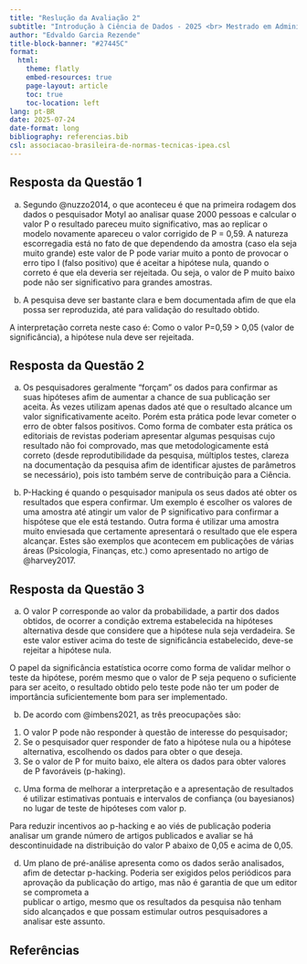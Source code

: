 ```yaml
---
title: "Reslução da Avaliação 2"
subtitle: "Introdução à Ciência de Dados - 2025 <br> Mestrado em Administração"
author: "Edvaldo Garcia Rezende"
title-block-banner: "#27445C"
format:
  html:
    theme: flatly
    embed-resources: true
    page-layout: article
    toc: true
    toc-location: left
lang: pt-BR
date: 2025-07-24
date-format: long
bibliography: referencias.bib
csl: associacao-brasileira-de-normas-tecnicas-ipea.csl
---
```





## Resposta da Questão 1 

a) Segundo @nuzzo2014, o que aconteceu é que na primeira rodagem dos dados o 
pesquisador Motyl  ao analisar quase 2000 pessoas e calcular o valor P o 
resultado pareceu muito  significativo, mas ao replicar o modelo novamente 
apareceu o valor corrigido de  P = 0,59. A natureza escorregadia está no fato 
de que dependendo da amostra (caso ela seja muito grande) este valor de P pode 
variar muito a ponto de provocar o erro tipo I (falso positivo) que é aceitar 
a hipótese nula, quando o correto é que ela deveria ser rejeitada. 
Ou seja, o valor de P muito baixo pode não ser significativo para 
grandes amostras.





b) A pesquisa deve ser bastante clara e bem documentada afim de que ela possa 
ser reproduzida, até para validação do resultado obtido. 

A interpretação correta neste caso é: Como o valor P=0,59 > 0,05 (valor de 
significância), a hipótese nula deve ser rejeitada.



## Resposta da Questão 2 


a) Os pesquisadores geralmente "forçam" os dados para confirmar as suas 
hipóteses afim de aumentar a chance de sua publicação ser aceita. Às vezes 
utilizam apenas dados até que o resultado alcance um valor significativamente 
aceito. Porém esta prática pode levar cometer o erro de obter falsos positivos.
Como forma de combater esta prática os editoriais de revistas poderiam 
apresentar algumas pesquisas cujo resultado não foi comprovado, mas que 
metodologicamente está correto (desde reprodutibilidade da pesquisa, múltiplos 
testes, clareza na documentação da pesquisa afim de identificar ajustes de 
parâmetros se necessário), pois isto também serve de contribuição para a
Ciência. 

b) P-Hacking é quando o pesquisador manipula os seus dados até obter os 
resultados que espera confirmar. Um exemplo é escolher os valores de uma 
amostra até atingir um valor de P significativo para confirmar a hispótese 
que ele está testando. Outra forma é utilizar uma amostra muito enviesada 
que certamente apresentará o resultado que ele espera alcançar. Estes são 
exemplos que acontecem em publicações de várias áreas (Psicologia, Finanças, 
etc.) como apresentado no artigo de @harvey2017.



## Resposta da Questão 3 


a) O valor P corresponde ao valor da probabilidade, a partir dos dados obtidos, 
de ocorrer a condição extrema estabelecida na hipóteses alternativa desde que 
considere que a hipótese nula seja verdadeira. Se este valor estiver acima do 
teste de significância estabelecido, deve-se rejeitar a hipótese nula.

O papel da significância estatística ocorre como forma de validar melhor 
o teste da hipótese, porém mesmo que o valor de P seja pequeno o suficiente 
para ser aceito, o resultado obtido pelo teste pode não ter um poder de 
importância suficientemente bom para ser implementado.

b) De acordo com @imbens2021, as três preocupações são: 
1. O valor P pode não responder à questão de interesse do pesquisador;
2. Se o pesquisador quer responder de fato a hipótese nula ou a hipótese 
alternativa, escolhendo os dados para obter o que deseja.
3. Se o valor de P for muito baixo, ele altera os dados para obter valores de P 
favoráveis (p-haking).

c) Uma forma de melhorar a interpretação e a apresentação de resultados é 
utilizar estimativas pontuais e intervalos de confiança (ou bayesianos) no 
lugar de teste de hipóteses com valor p. 

Para reduzir incentivos ao p-hacking e ao viés de publicação poderia analisar 
um grande número de artigos publicados e avaliar se há descontinuidade na 
distribuição do valor P abaixo de 0,05 e acima de 0,05.

d) Um plano de pré-análise apresenta como os dados serão analisados, afim de 
detectar p-hacking. Poderia ser exigidos pelos periódicos para aprovação da 
publicação do artigo, mas não é garantia de que um editor se comprometa a  
publicar o artigo, mesmo que os resultados da pesquisa não tenham sido 
alcançados e que possam estimular outros pesquisadores a analisar este assunto.




## Referências

::: {#refs}
:::











